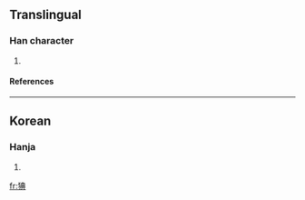 ==Translingual==
===Han character===
{{Han char|rn=94|rad=犬|as=08|sn=11|four=|canj=大竹廿月金 (KHTBC)}}
# {{defn|Han|sort=犬08}}
====References====
{{Han ref|kx=0714.051|hdz=21353.051|uh=7320|ud=29472}}

----
==Korean==
===Hanja===
{{ko-hanja|hangeul=전|eumhun=|rv=jeon|mr=chŏn|y=cen}}
# {{defn|Korean}}

[[fr:猠]]